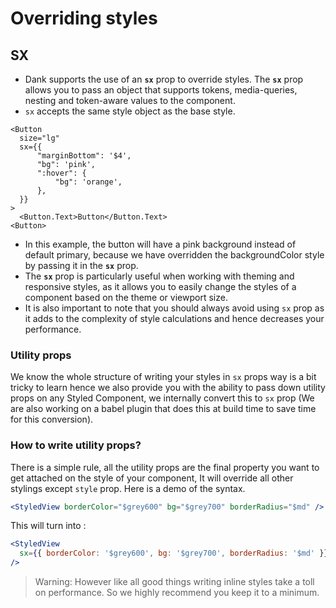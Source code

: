 
<Meta title="api/Overriding Styles" />

# Overriding styles

## SX

- Dank supports the use of an **`sx`** prop to override styles. The **`sx`** prop allows you to pass an object that supports tokens, media-queries, nesting and token-aware values to the component.
- `sx` accepts the same style object as the base style.

```tsx
<Button
  size="lg"
  sx={{
      "marginBottom": '$4',
      "bg": 'pink',
      ":hover": {
          "bg": 'orange',
      },
  }}
>
  <Button.Text>Button</Button.Text>
<Button>
```

- In this example, the button will have a pink background instead of default primary, because we have overridden the backgroundColor style by passing it in the **`sx`** prop.
- The **`sx`** prop is particularly useful when working with theming and responsive styles, as it allows you to easily change the styles of a component based on the theme or viewport size.
- It is also important to note that you should always avoid using `sx` prop as it adds to the complexity of style calculations and hence decreases your performance.

### Utility props

We know the whole structure of writing your styles in `sx` props way is a bit tricky to learn hence we also provide you with the ability to pass down utility props on any Styled Component, we internally convert this to `sx` prop (We are also working on a babel plugin that does this at build time to save time for this conversion).

### How to write utility props?

There is a simple rule, all the utility props are the final property you want to get attached on the style of your component, It will override all other stylings except `style` prop. Here is a demo of the syntax.

```jsx
<StyledView borderColor="$grey600" bg="$grey700" borderRadius="$md" />
```

This will turn into :

```jsx
<StyledView
  sx={{ borderColor: '$grey600', bg: '$grey700', borderRadius: '$md' }}
/>
```

> Warning: However like all good things writing inline styles take a toll on performance. So we highly recommend you keep it to a minimum.
